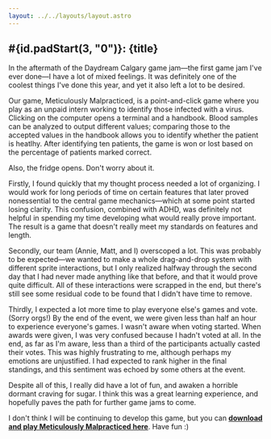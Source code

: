 ```yaml
---
layout: ../../layouts/layout.astro
---
```



## #{id.padStart(3, "0")}: {title}

In the aftermath of the Daydream Calgary game jam—the first game jam I've ever done—I have a lot of mixed feelings. It was definitely one of the coolest things I've done this year, and yet it also left a lot to be desired.

Our game, Meticulously Malpracticed, is a point-and-click game where you play as an unpaid intern working to identify those infected with a virus. Clicking on the computer opens a terminal and a handbook. Blood samples can be analyzed to output different values; comparing those to the accepted values in the handbook allows you to identify whether the patient is heatlhy. After identifying ten patients, the game is won or lost based on the percentage of patients marked correct. 

Also, the fridge opens. Don't worry about it.

Firstly, I found quickly that my thought process needed a lot of organizing. I would work for long periods of time on certain features that later proved nonessential to the central game mechanics—which at some point started losing clarity. This confusion, combined with ADHD, was definitely not helpful in spending my time developing what would really prove important. The result is a game that doesn't really meet my standards on features and length.

Secondly, our team (Annie, Matt, and I) overscoped a lot. This was probably to be expected—we wanted to make a whole drag-and-drop system with different sprite interactions, but I only realized halfway through the second day that I had never made anything like that before, and that it would prove quite difficult. All of these interactions were scrapped in the end, but there's still see some residual code to be found that I didn't have time to remove.

Thirdly, I expected a lot more time to play everyone else's games and vote. (Sorry orgs!) By the end of the event, we were given less than half an hour to experience everyone's games. I wasn't aware when voting started. When awards were given, I was very confused because I hadn't voted at all. In the end, as far as I'm aware, less than a third of the participants actually casted their votes. This was highly frustrating to me, although perhaps my emotions are unjustified. I had expected to rank higher in the final standings, and this sentiment was echoed by some others at the event. 

Despite all of this, I really did have a lot of fun, and awaken a horrible dormant craving for sugar. I think this was a great learning experience, and hopefully paves the path for further game jams to come.

I don't think I will be continuing to develop this game, but you can **[download and play Meticulously Malpracticed here](https://github.com/weightedangelcube/meticulous-malpractice/releases/latest)**. Have fun :)